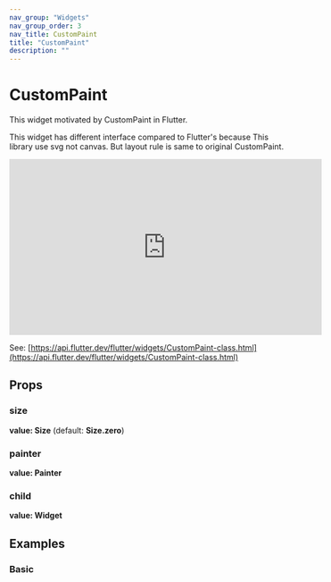 ```yaml
---
nav_group: "Widgets"
nav_group_order: 3
nav_title: CustomPaint
title: "CustomPaint"
description: ""
---
```


# CustomPaint

This widget motivated by CustomPaint in Flutter.

This widget has different interface compared to Flutter's because This library use svg not canvas.
But layout rule is same to original CustomPaint.

<iframe
  width="560"
  height="315"
  src="https://www.youtube.com/embed/kp14Y4uHpHs"
  title="YouTube video player"
  frameborder="0"
  allow="accelerometer; autoplay; clipboard-write; encrypted-media; gyroscope; picture-in-picture; web-share"
  allowfullscreen
></iframe>

See: [https://api.flutter.dev/flutter/widgets/CustomPaint-class.html](https://api.flutter.dev/flutter/widgets/CustomPaint-class.html)

## Props

### size

**value: Size** (default: **Size.zero**)

### painter

**value: Painter**

### child

**value: Widget**

## Examples

### Basic
